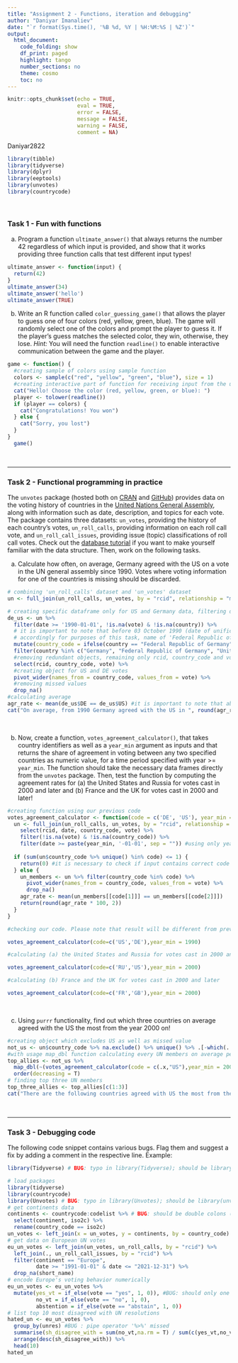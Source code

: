 ```yaml
---
title: "Assignment 2 - Functions, iteration and debugging"
author: "Daniyar Imanaliev"
date: "`r format(Sys.time(), '%B %d, %Y | %H:%M:%S | %Z')`"
output:
  html_document:
    code_folding: show
    df_print: paged
    highlight: tango
    number_sections: no
    theme: cosmo
    toc: no
---
```

  
<style>
div.answer {background-color:#f3f0ff; border-radius: 5px; padding: 20px;}
</style>

```r
knitr::opts_chunk$set(echo = TRUE,
                      eval = TRUE,
                      error = FALSE,
                      message = FALSE,
                      warning = FALSE,
                      comment = NA)
```

Daniyar2822

```r
library(tibble)
library(tidyverse)
library(dplyr)
library(eeptools)
library(unvotes)
library(countrycode)
```

<br>

### Task 1 - Fun with functions

a) Program a function `ultimate_answer()` that always returns the number 42 regardless of which input is provided, and show that it works providing three function calls that test different input types!

```r
ultimate_answer <- function(input) {
  return(42)
}
ultimate_answer(34)
ultimate_answer('hello')
ultimate_answer(TRUE)
```

b) Write an R function called `color_guessing_game()` that allows the player to guess one of four colors (red, yellow, green, blue). The game will randomly select one of the colors and prompt the player to guess it. If the player's guess matches the selected color, they win, otherwise, they lose. *Hint:* You will need the function `readline()` to enable interactive communication between the game and the player.

```r
game <- function() {
  #creating sample of colors using sample function
  colors <- sample(c("red", "yellow", "green", "blue"), size = 1)
  #creating interactive part of function for receiving input from the user
  cat("Hello! Choose the color (red, yellow, green, or blue): ")
  player <- tolower(readline())
  if (player == colors) {
    cat("Congratulations! You won")
  } else {
    cat("Sorry, you lost") 
  }
}
  game()

```

<br>

***

### Task 2 - Functional programming in practice

The `unvotes` package (hosted both on [CRAN](https://cran.r-project.org/web/packages/unvotes/index.html) and [GitHub](https://github.com/dgrtwo/unvotes)) provides data on the voting history of countries in the [United Nations General Assembly](http://www.un.org/en/ga/), along with information such as date, description, and topics for each vote. The package contains three datasets: `un_votes`, providing the history of each country's votes, `un_roll_calls`, providing information on each roll call vote, and `un_roll_call_issues`, providing issue (topic) classifications of roll call votes. Check out the [database tutorial](https://github.com/dgrtwo/unvotes) if you want to make yourself familiar with the data structure. Then, work on the following tasks.

a) Calculate how often, on average, Germany agreed with the US on a vote in the UN general assembly since 1990. Votes where voting information for one of the countries is missing should be discarded.

```r
# combining 'un_roll_calls' dataset and 'un_votes' dataset
un <- full_join(un_roll_calls, un_votes, by = "rcid", relationship = "many-to-many")

# creating specific dataframe only for US and Germany data, filtering data from 1990 removing missed ones
de_us <- un %>%
  filter(date >= '1990-01-01', !is.na(vote) & !is.na(country)) %>%
  # it is important to note that before 03 October 1990 (date of unification of Germany), the name of Federal Republic of Germany was used, 
  # accordingly for purposes of this task, name of 'Federal Republic of Germany' shall be also used
  mutate(country_code = ifelse(country == "Federal Republic of Germany", "DE", country_code)) %>%
  filter(country %in% c("Germany", "Federal Republic of Germany", "United States")) %>%
  #removing redundant objects, remaining only rcid, country_code and vote
  select(rcid, country_code, vote) %>%
  #creating object for US and DE votes
  pivot_wider(names_from = country_code, values_from = vote) %>%
  #removing missed values
  drop_na()
#calculating average 
agr_rate <- mean(de_us$DE == de_us$US) #it is important to note that abstain votes also included to calculations, since abstain voting also shows political position of UN members
cat("On average, from 1990 Germany agreed with the US in ", round(agr_rate*100, 2), "%", sep = "")
```

<br>

b) Now, create a function, `votes_agreement_calculator()`, that takes country identifiers as well as a `year_min` argument as inputs and that returns the share of agreement in voting between any two specified countries as numeric value, for a time period specified with year >= `year_min`. The function should take the necessary data frames directly from the `unvotes` package. Then, test the function by computing the agreement rates for (a) the United States and Russia for votes cast in 2000 and later and (b) France and the UK for votes cast in 2000 and later!

```r
#creating function using our previous code
votes_agreement_calculator <- function(code = c('DE', 'US'), year_min = 1990) {
  un <- full_join(un_roll_calls, un_votes, by = "rcid", relationship = "many-to-many") %>%
    select(rcid, date, country_code, vote) %>%
    filter(!is.na(vote) & !is.na(country_code)) %>%
    filter(date >= paste(year_min, '-01-01', sep = "")) #using only year as required
  
  if (sum(un$country_code %>% unique() %in% code) <= 1) {
    return(0) #it is necessary to check if input contains correct code
  } else {
    un_members <- un %>% filter(country_code %in% code) %>%
      pivot_wider(names_from = country_code, values_from = vote) %>%
      drop_na()
    agr_rate <- mean(un_members[[code[1]]] == un_members[[code[2]]])
    return(round(agr_rate * 100, 2))
  }
}
```


```r
#checking our code. Please note that result will be different from previous task, since it was intentionally ignored special cases like unification of Germany

votes_agreement_calculator(code=c('US','DE'),year_min = 1990)
```


```r
#calculating (a) the United States and Russia for votes cast in 2000 and later

votes_agreement_calculator(code=c('RU','US'),year_min = 2000)

```
```r
#calculating (b) France and the UK for votes cast in 2000 and later

votes_agreement_calculator(code=c('FR','GB'),year_min = 2000)

```


<br>

c) Using `purrr` functionality, find out which three countries on average agreed with the US the most from the year 2000 on!

```r
#creating object which excludes US as well as missed value
not_us <- un$country_code %>% na.exclude() %>% unique() %>% .[-which(. =="US")]
#with usage map_dbl function calculating every UN members on average percent of mutual agreement during UN voting in ascending order
top_allies <- not_us %>% 
  map_dbl(~(votes_agreement_calculator(code = c(.x,"US"),year_min = 2000))) %>% 
  order(decreasing = T)
# finding top three UN members
top_three_allies <- top_allies[c(1:3)]
cat("There are the following countries agreed with US the most from the year 2000:", countrycode(not_us[top_three_allies], origin = 'iso2c', destination = 'country.name'))


```

<br>

***

### Task 3 - Debugging code

The following code snippet contains various bugs. Flag them and suggest a fix by adding a comment in the respective line. Example:

```r
library(Tidyverse) # BUG: typo in library(Tidyverse); should be library(tidyverse) instead
```

```r
# load packages
library(tidyverse)
library(countrycode)
library(Unvotes) # BUG: typo in library(Unvotes); should be library(unvotes)
# get continents data
continents <- countrycode:codelist %>% # BUG: should be double colons (::) instead of single one
  select(continent, iso2c) %>%
  rename(country_code == iso2c)
un_votes <- left_join(x = un_votes, y = continents, by = country_code)
# get data on European UN votes
eu_un_votes <- left_join(un_votes, un_roll_calls, by = "rcid") %>%
  left_join(., un_roll_call_issues, by = "rcid") %>% 
  filter(continent == "Europe", 
         date >= "1991-01-01" & date <= "2021-12-31") %>% 
  drop_na(short_name)
# encode Europe's voting behavior numerically
eu_un_votes <- eu_un_votes %>% 
  mutate(yes_vt = if_else(vote == "yes", 1, 0)), #BUG: should only one parenthesis instead of two
         no_vt = if_else(vote == "no", 1, 0),
         abstention = if_else(vote == "abstain", 1, 0))
# list top 10 most disagreed with UN resolutions
hated_un <- eu_un_votes %>%
  group_by(unres) #BUG : pipe operator '%>%' missed
  summarise(sh_disagree_with = sum(no_vt,na.rm = T) / sum(c(yes_vt,no_vt, abstention), na.rm = T)) %>% 
  arrange(desc(sh_disagree_with)) %>% 
  head(10)
hated_un
``` 


